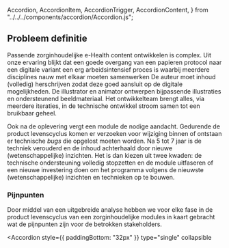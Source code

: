   Accordion,
  AccordionItem,
  AccordionTrigger,
  AccordionContent,
} from "../../../components/accordion/Accordion.js";

## Probleem definitie

Passende zorginhoudelijke e-Health content ontwikkelen is complex. Uit onze ervaring blijkt dat een goede overgang van een papieren protocol naar een digitale variant een erg arbeidsintensief proces is waarbij meerdere disciplines nauw met elkaar moeten samenwerken De auteur moet inhoud (volledig) herschrijven zodat deze goed aansluit op de digitale mogelijkheden. De illustrator en animator ontwerpen bijpassende illustraties en ondersteunend beeldmateriaal. Het ontwikkelteam brengt alles, via meerdere iteraties, in de technische ontwikkel stroom samen tot een bruikbaar geheel.

Ook na de oplevering vergt een module de nodige aandacht. Gedurende de product levenscyclus komen er verzoeken voor wijziging binnen of ontstaan er technische _bugs_ die opgelost moeten worden. Na 5 tot 7 jaar is de techniek verouderd en de inhoud achterhaald door nieuwe (wetenschappelijke) inzichten. Het is dan kiezen uit twee kwaden: de technische ondersteuning volledig stopzetten en de module uitfaseren of een nieuwe investering doen om het programma volgens de nieuwste (wetenschappelijke) inzichten en technieken op te bouwen.

### Pijnpunten

Door middel van een uitgebreide analyse hebben we voor elke fase in de product levenscyclus van een zorginhoudelijke modules in kaart gebracht wat de pijnpunten zijn voor de betrokken stakeholders.

<Accordion
  style={{ paddingBottom: "32px" }}
  type="single"
  collapsible
>
  <AccordionItem value="item-1">
    <AccordionTrigger title="Verkopers" src="/icons/money.svg" />
    <AccordionContent>
      <div style={{ display: "flex", flexDirection: "column", gap: "12px" }}>
        <ListItem
          src="/projects/gestandaardiseerde-ehealth-modules-ontwikkelen/pijnpunt-budget.svg"
          title="Lagere budgetten"
          description="Zorgorganisaties houden de hand op de knip"
        />
        <ListItem
          src="/projects/gestandaardiseerde-ehealth-modules-ontwikkelen/pijnpunt-businesscase.svg"
          title="Geen duurzame businesscase"
          description="Het vele maatwerk maakt kosten inschatting moeilijk"
        />
      </div>
    </AccordionContent>
  </AccordionItem>
  <AccordionItem value="item-2">
    <AccordionTrigger title="Bouwers" src="/icons/hammer-line.svg" />
    <AccordionContent>
      <div style={{ display: "flex", flexDirection: "column", gap: "12px" }}>
        <ListItem
          src="/projects/gestandaardiseerde-ehealth-modules-ontwikkelen/pijnpunt-maatwerk.svg"
          title="Maatwerk"
          description="Eke module wordt voor 75% opnieuw in code opgebouwd"
        />
        <ListItem
          src="/projects/gestandaardiseerde-ehealth-modules-ontwikkelen/pijnpunt-capaciteit.svg"
          title="Bottleneck capaciteit"
          description="Niet parallel ontwikkelen door de schaarse capaciteit van developers"
        />
        <ListItem
          src="/projects/gestandaardiseerde-ehealth-modules-ontwikkelen/pijnpunt-doorlooptijd.svg"
          title="Lange doorlooptijd en hoge kosten"
          description="Het ontwikkelen is duur in relatie tot de levensduur en opbrengsten"
        />
      </div>
    </AccordionContent>
  </AccordionItem>
  <AccordionItem value="item-3">
    <AccordionTrigger title="Gebruikers" src="/icons/smartphone.svg" />
    <AccordionContent>
      <div style={{ display: "flex", flexDirection: "column", gap: "12px" }}>
        <ListItem
          src="/projects/gestandaardiseerde-ehealth-modules-ontwikkelen/pijnpunt-responsive.svg"
          title="Niet responsive"
          description="Modules zijn niet goed op mobiele apparaten te gebruiken"
        />
        <ListItem
          src="/projects/gestandaardiseerde-ehealth-modules-ontwikkelen/pijnpunt-toegankelijkheid.svg"
          title="Slechte toegankelijkheid"
          description="Modules voldoen niet aan standaarden voor toegankelijkheid"
        />
      </div>
    </AccordionContent>
  </AccordionItem>
  <AccordionItem value="item-4">
    <AccordionTrigger title="Onderhouders" src="/icons/settings-line.svg" />
    <AccordionContent>
      <div style={{ display: "flex", flexDirection: "column", gap: "12px" }}>
        <ListItem
          src="/projects/gestandaardiseerde-ehealth-modules-ontwikkelen/pijnpunt-omslachtig.svg"
          title="Omslachtig process"
          description="Alleen developers kunnen wijzigingen doorvoeren"
        />
        <ListItem
          src="/projects/gestandaardiseerde-ehealth-modules-ontwikkelen/pijnpunt-bugs.svg"
          title="Specifieke bugs"
          description="Aantal bugs stijgt evenredig met het aantal modules"
        />
      </div>
    </AccordionContent>
  </AccordionItem>
  <AccordionItem value="item-5">
    <AccordionTrigger title="Onderzoekers" src="/icons/search-eye-line.svg" />
    <AccordionContent>
      <div style={{ display: "flex", flexDirection: "column", gap: "12px" }}>
        <ListItem
          src="/projects/gestandaardiseerde-ehealth-modules-ontwikkelen/pijnpunt-data.svg"
          title="Ongestructureerde data"
          description="Data wordt ongestructureerd opgeslagen"
        />
        <ListItem
          src="/projects/gestandaardiseerde-ehealth-modules-ontwikkelen/pijnpunt-data-export.svg"
          title="Maatwerk export"
          description="Developer maakt op verzoek van de klant een maatwerk export"
        />
      </div>
    </AccordionContent>
  </AccordionItem>
</Accordion>
